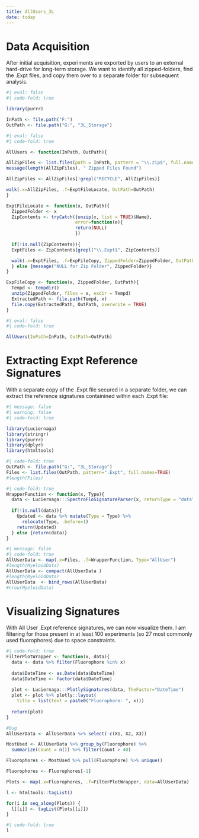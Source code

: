 ```yaml
---
title: AllUsers_3L
date: today
---
```


# Data Acquisition

After initial acquisition, experiments are exported by users to an external hard-drive for long-term storage. We want to identify all zipped-folders, find the .Expt files, and copy them over to a separate folder for subsequent analysis. 

```r
#| eval: false
#| code-fold: true

library(purrr)

InPath <- file.path("F:")
OutPath <- file.path("G:", "3L_Storage")
```

```r
#| eval: false
#| code-fold: true

AllUsers <- function(InPath, OutPath){

AllZipFiles <- list.files(path = InPath, pattern = "\\.zip$", full.names = TRUE, recursive=TRUE) 
message(length(AllZipFiles), " Zipped Files Found")

AllZipFiles <- AllZipFiles[!grepl("RECYCLE", AllZipFiles)]

walk(.x=AllZipFiles, .f=ExptFileLocate, OutPath=OutPath)
}

ExptFileLocate <- function(x, OutPath){
  ZippedFolder <- x
  ZipContents <- tryCatch({unzip(x, list = TRUE)$Name}, 
                          error=function(e){
                          return(NULL)
                          })
  
  if(!is.null(ZipContents)){
  ExptFiles <- ZipContents[grepl("\\.Expt$", ZipContents)]

  walk(.x=ExptFiles, .f=ExpFileCopy, ZippedFolder=ZippedFolder, OutPath=OutPath)
  } else {message("NULL for Zip Folder", ZippedFolder)}
}

ExpFileCopy <- function(x, ZippedFolder, OutPath){
  Tempd <- tempdir()
  unzip(ZippedFolder, files = x, exdir = Tempd)
  ExtractedPath <- file.path(Tempd, x)
  file.copy(ExtractedPath, OutPath, overwrite = TRUE)
}
```

```r
#| eval: false
#| code-fold: true

AllUsers(InPath=InPath, OutPath=OutPath)
```

# Extracting Expt Reference Signatures

With a separate copy of the .Expt file secured in a separate folder, we can extract the reference signatures containined within each .Expt file:

```r
#| message: false
#| warning: false
#| code-fold: true

library(Luciernaga)
library(stringr)
library(purrr)
library(dplyr)
library(htmltools)
```

```r
#| code-fold: true
OutPath <- file.path("G:", "3L_Storage")
Files <- list.files(OutPath, pattern=".Expt", full.names=TRUE)
#length(Files)
```

```r
#| code-fold: true
WrapperFunction <- function(x, Type){
  data <- Luciernaga:::SpectroFloSignatureParser(x, returnType = "data")
  
  if(!is.null(data)){
    Updated <- data %>% mutate(Type = Type) %>%
      relocate(Type, .before=1)
    return(Updated)
  } else {return(data)}
}
```

```r
#| message: false
#| code-fold: true
AllUserData <- map(.x=Files, .f=WrapperFunction, Type="AllUser")
#length(MyeloidData)
AllUserData <- compact(AllUserData )
#length(MyeloidData)
AllUserData  <- bind_rows(AllUserData)
#nrow(MyeloidData)
```

# Visualizing Signatures

With All User .Expt reference signatures, we can now visualize them. I am filtering for those present in at least 100 experiments (so 27 most commonly used fluorophores) due to space constraints. 

```r
#| code-fold: true
FilterPlotWrapper <- function(x, data){
  data <- data %>% filter(Fluorophore %in% x)
  
  data$DateTime <- as.Date(data$DateTime)
  data$DateTime <- factor(data$DateTime)
  
  plot <- Luciernaga:::PlotlySignatures(data, TheFactor="DateTime")
  plot <- plot %>% plotly::layout(
    title = list(text = paste0("Fluorophore: ", x)))
  
  return(plot)
}
```

```r
#Bug
AllUserData <- AllUserData %>% select(-c(X1, X2, X3))

MostUsed <- AllUserData %>% group_by(Fluorophore) %>%
  summarize(Count = n()) %>% filter(Count > 40)

Fluorophores <- MostUsed %>% pull(Fluorophore) %>% unique()

Fluorophores <- Fluorophores[-1]
```

```r
Plots <- map(.x=Fluorophores, .f=FilterPlotWrapper, data=AllUserData)

l <- htmltools::tagList()

for(i in seq_along(Plots)) {
  l[[i]] <- tagList(Plots[[i]])
}
```

```r
#| code-fold: true
l
```